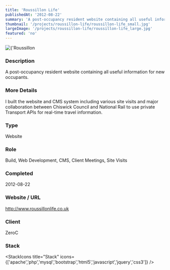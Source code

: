 ```yaml
---
title: 'Roussillon Life'
publishedAt: '2012-08-22'
summary: 'A post-occupancy resident website containing all useful information for new occupants.'
thumbnail: '/projects/roussillon-life/roussillon-life_small.jpg'
largeImage: '/projects/roussillon-life/roussillon-life_large.jpg'
featured: 'no'
---
```


<div className="relative w-full h-[400px] sm:h-[600px] md:h-[760px] lg:h-[920px]">
  <Image
    alt={'Roussillon Life'}
    src={'/projects/roussillon-life/roussillon-life.jpg'}
    sizes="(max-width: 640px) 100%, 100%"
    fill={true}
    priority
    style={{
      objectFit: 'contain'
    }}
  />
</div>

### Description

A post-occupancy resident website containing all useful information for new occupants.

### More Details

I built the website and CMS system including various site visits and major collaboration between Chiswick Council and National Rail to use private Transport APIs for real-time travel information.

### Type

Website

### Role

Build, Web Development, CMS, Client Meetings, Site Visits

### Completed
2012-08-22

### Website / URL
http://www.roussillonlife.co.uk

### Client
ZeroC

### Stack

<StackIcons
  title="Stack"
  icons={['apache','php','mysql','bootstrap','html5','javascript','jquery','css3']}
  />
